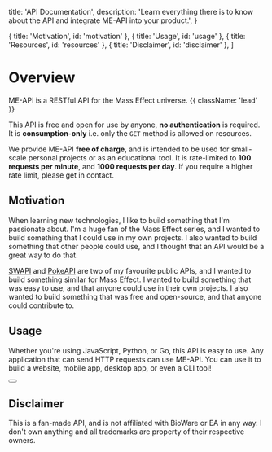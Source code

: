 
  title: 'API Documentation',
  description:
    'Learn everything there is to know about the API and integrate ME-API into your product.',
}

  { title: 'Motivation', id: 'motivation' },
  { title: 'Usage', id: 'usage' },
  { title: 'Resources', id: 'resources' },
  { title: 'Disclaimer', id: 'disclaimer' },
]

<HeroPattern />

# Overview

ME-API is a RESTful API for the Mass Effect universe. {{ className: 'lead' }}

This API is free and open for use by anyone, **no authentication** is required. It is **consumption-only** i.e. only the `GET` method is allowed on resources.

We provide ME-API **free of charge**, and is intended to be used for small-scale personal projects or as an educational tool. It is rate-limited to **100 requests per minute**, and **1000 requests per day**. If you require a higher rate limit, please get in contact.

## Motivation

When learning new technologies, I like to build something that I'm passionate about. I'm a huge fan of the Mass Effect series, and I wanted to build something that I could use in my own projects. I also wanted to build something that other people could use, and I thought that an API would be a great way to do that.

[SWAPI](https://swapi.dev/) and [PokeAPI](https://pokeapi.co/) are two of my favourite public APIs, and I wanted to build something similar for Mass Effect. I wanted to build something that was easy to use, and that anyone could use in their own projects. I also wanted to build something that was free and open-source, and that anyone could contribute to.

## Usage

Whether you're using JavaScript, Python, or Go, this API is easy to use. Any application that can send HTTP requests can use ME-API. You can use it to build a website, mobile app, desktop app, or even a CLI tool!

<div className="not-prose mb-16 mt-6 flex gap-3">
  <Button href="/quickstart" arrow="right" children="Quick start" />
</div>

<Resources />

## Disclaimer

This is a fan-made API, and is not affiliated with BioWare or EA in any way. I don't own anything and all trademarks are property of their respective owners.
